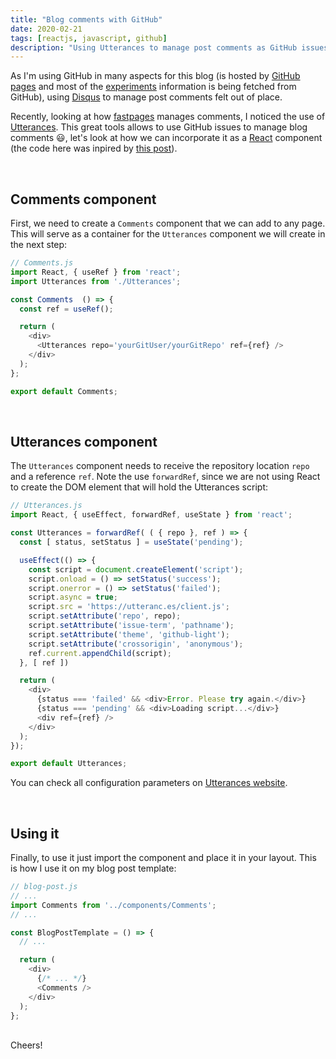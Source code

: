 ```yaml
---
title: "Blog comments with GitHub"
date: 2020-02-21
tags: [reactjs, javascript, github]
description: "Using Utterances to manage post comments as GitHub issues."
---
```


As I'm using GitHub in many aspects for this blog (is hosted by [GitHub pages](https://pages.github.com) and most of the [experiments](/experiments)
information is being fetched from GitHub), using [Disqus](https://disqus.com) to manage post comments felt out of place.

Recently, looking at how [fastpages](https://github.com/fastai/fastpages) manages comments, I noticed the use of [Utterances](utteranc.es).
This great tools allows to use GitHub issues to manage blog comments 😃, let's look at how we can incorporate it as a [React](https://reactjs.org)
component (the code here was inpired by [this post](https://cergos.io/blog-comments-powered-by-github)).

<br />

## Comments component
First, we need to create a `Comments` component that we can add to any page. This will serve as a container for the `Utterances` component
we will create in the next step:
```javascript
// Comments.js
import React, { useRef } from 'react';
import Utterances from './Utterances';

const Comments  () => {
  const ref = useRef();

  return (
    <div>
      <Utterances repo='yourGitUser/yourGitRepo' ref={ref} />
    </div>
  );
};

export default Comments;
```

<br />

## Utterances component
The `Utterances` component needs to receive the repository location `repo` and a reference `ref`. Note the use `forwardRef`, since we are not
using React to create the DOM element that will hold the Utterances script:
```javascript
// Utterances.js
import React, { useEffect, forwardRef, useState } from 'react';

const Utterances = forwardRef( ( { repo }, ref ) => {
  const [ status, setStatus ] = useState('pending');

  useEffect(() => {
    const script = document.createElement('script');
    script.onload = () => setStatus('success');
    script.onerror = () => setStatus('failed');
    script.async = true;
    script.src = 'https://utteranc.es/client.js';
    script.setAttribute('repo', repo);
    script.setAttribute('issue-term', 'pathname');
    script.setAttribute('theme', 'github-light');
    script.setAttribute('crossorigin', 'anonymous');
    ref.current.appendChild(script);
  }, [ ref ])

  return (
    <div>
      {status === 'failed' && <div>Error. Please try again.</div>}
      {status === 'pending' && <div>Loading script...</div>}
      <div ref={ref} />
    </div>
  );
});

export default Utterances;
```
You can check all configuration parameters on [Utterances website](utteranc.es).

<br />

## Using it
Finally, to use it just import the component and place it in your layout. This is how I use it on my blog post template:
```javascript
// blog-post.js
// ...
import Comments from '../components/Comments';
// ...

const BlogPostTemplate = () => {
  // ...

  return (
    <div>
      {/* ... */}
      <Comments />
    </div>
  );
};
```

<br />
Cheers!
